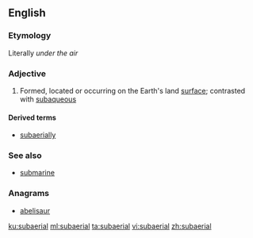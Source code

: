 ==English==

===Etymology===
Literally ''under the air''

===Adjective===
{{wikipedia}}
{{en-adj|-}}

# {{label|en|geology}} Formed, located or occurring on the Earth's land [[surface]]; contrasted with [[subaqueous]]

====Derived terms====
* [[subaerially]]

===See also===
* [[submarine]]

===Anagrams===
* [[abelisaur#English|abelisaur]]

[[ku:subaerial]]
[[ml:subaerial]]
[[ta:subaerial]]
[[vi:subaerial]]
[[zh:subaerial]]